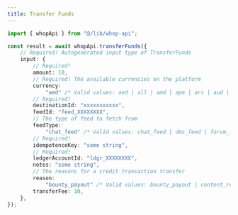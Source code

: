 ```yaml
---
title: Transfer Funds
---
```


```typescript
import { whopApi } from "@/lib/whop-api";

const result = await whopApi.transferFunds({
	// Required! Autogenerated input type of TransferFunds
	input: {
		// Required!
		amount: 10,
		// Required! The available currencies on the platform
		currency:
			"aed" /* Valid values: aed | all | amd | ape | ars | aud | bam | bgn | bhd | bob | brl | bsd | cad | chf | clp | cop | crc | czk | dkk | dop | dzd | egp | etb | eth | eur | gbp | ghs | gmd | gtq | gyd | hkd | huf | idr | ils | inr | jmd | jod | jpy | kes | khr | krw | kwd | lkr | mad | mdl | mga | mkd | mnt | mop | mur | mxn | myr | nad | ngn | nok | nzd | omr | pen | php | pkr | pln | pyg | qar | ron | rsd | rub | rwf | sar | sek | sgd | thb | tnd | try | ttd | twd | tzs | usd | uyu | uzs | vnd | xcd | xof | zar */,
		// Required!
		destinationId: "xxxxxxxxxxx",
		feedId: "feed_XXXXXXXX",
		// The type of feed to fetch from
		feedType:
			"chat_feed" /* Valid values: chat_feed | dms_feed | forum_feed | livestream_feed | universal_post | user */,
		// Required!
		idempotenceKey: "some string",
		// Required!
		ledgerAccountId: "ldgr_XXXXXXXX",
		notes: "some string",
		// The reasons for a credit transaction transfer
		reason:
			"bounty_payout" /* Valid values: bounty_payout | content_reward_fixed_payout | content_reward_payout | content_reward_return | creator_to_creator | creator_to_user | pool_top_up | team_member_payout | user_to_creator | user_to_user | wadmin_transferred_funds */,
		transferFee: 10,
	},
});

```
